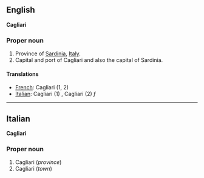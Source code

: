 ==English==
'''Cagliari'''

===Proper noun===

#Province of [[Sardinia]], [[Italy]].
#Capital and port of Cagliari and also the capital of Sardinia.

====Translations====

*[[French]]: Cagliari (1, 2)
*[[Italian]]: Cagliari (1) '' '', Cagliari (2) ''f''

----

==Italian==
'''Cagliari'''

===Proper noun===

#Cagliari (''province'')
#Cagliari (''town'')